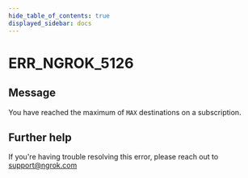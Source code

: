 ```yaml
---
hide_table_of_contents: true
displayed_sidebar: docs
---
```



# ERR_NGROK_5126

## Message

You have reached the maximum of `MAX` destinations on a subscription.

<ErrorDetails error="err_ngrok_5126" />

## Further help

If you're having trouble resolving this error, please reach out to [support@ngrok.com](mailto:support@ngrok.com?subject=Help%20with%20ERR_NGROK_5126)
